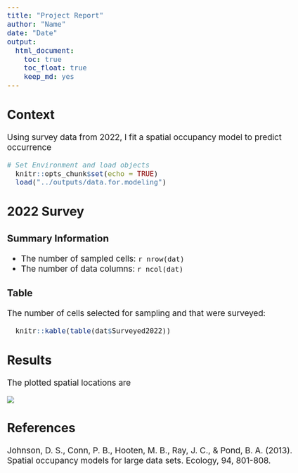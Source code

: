 ```yaml
---
title: "Project Report"
author: "Name"
date: "Date"
output:     
  html_document:
    toc: true
    toc_float: true
    keep_md: yes
---
```



<style type="text/css">
.main-container {
  max-width: 1800px;
  margin-left: auto;
  margin-right: auto;
}
</style>


<style type="text/css">
  body{
  font-size: 14pt;
}
</style>

## **Context**

Using survey data from 2022,  I fit a spatial occupancy model to predict occurrence

```r
# Set Environment and load objects
  knitr::opts_chunk$set(echo = TRUE)
  load("../outputs/data.for.modeling")
```

## **2022 Survey**

### Summary Information

- The number of sampled cells: `r nrow(dat)`
- The number of data columns: `r ncol(dat)`

### Table

The number of cells selected for sampling and that were surveyed: 
```r
  knitr::kable(table(dat$Surveyed2022))
```


## **Results**

The plotted spatial locations are

![](../plots/locations.png)


## **References**

Johnson, D. S., Conn, P. B., Hooten, M. B., Ray, J. C., \& Pond, B. A. (2013). Spatial occupancy models for large data sets. Ecology, 94, 801-808.
